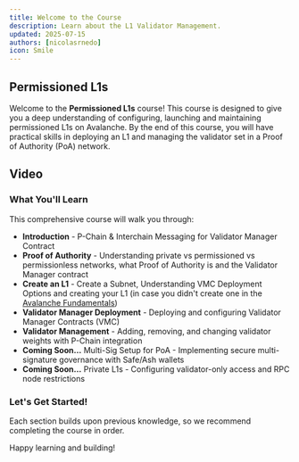 ```yaml
---
title: Welcome to the Course
description: Learn about the L1 Validator Management.
updated: 2025-07-15
authors: [nicolasrnedo]
icon: Smile
---
```


## Permissioned L1s 

Welcome to the **Permissioned L1s** course! This course is designed to give you a deep
understanding of configuring, launching and maintaining permissioned L1s on Avalanche. By the end of this course, you will have
practical skills in deploying an L1 and managing the validator set in a Proof of Authority (PoA)
network.

## Video

<YouTube id="xgx6VzdR974" params="start=365"/>

### What You'll Learn

This comprehensive course will walk you through:

- **Introduction** - P-Chain & Interchain Messaging for Validator Manager Contract
- **Proof of Authority** - Understanding private vs permissioned vs permissionless networks, what Proof of Authority is and the Validator Manager contract
- **Create an L1** - Create a Subnet, Understanding VMC Deployment Options and creating your L1 (in case you didn't create one in the [Avalanche Fundamentals](/academy/avalanche-fundamentals))
- **Validator Manager Deployment** - Deploying and configuring Validator Manager Contracts (VMC)
- **Validator Management** - Adding, removing, and changing validator weights with P-Chain integration
- **Coming Soon...** Multi-Sig Setup for PoA - Implementing secure multi-signature governance with Safe/Ash wallets
- **Coming Soon...** Private L1s - Configuring validator-only access and RPC node restrictions

### Let's Get Started!

Each section builds upon previous knowledge, so we recommend completing the course in order.

Happy learning and building!